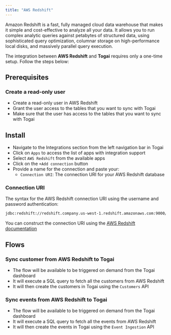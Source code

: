 ```yaml
---
title: "AWS Redshift"
---
```


Amazon Redshift is a fast, fully managed cloud data warehouse that makes it simple and cost-effective to analyze all your data. It allows you to run complex analytic queries against petabytes of structured data, using sophisticated query optimization, columnar storage on high-performance local disks, and massively parallel query execution.

The integration between **AWS Redshift** and **Togai** requires only a one-time setup. Follow the steps below:

## Prerequisites

### Create a read-only user
* Create a read-only user in AWS Redshift
* Grant the user access to the tables that you want to sync with Togai
* Make sure that the user has access to the tables that you want to sync with Togai

## Install
* Navigate to the Integrations section from the left navigation bar in Togai
* Click on `Apps` to access the list of apps with integration support
* Select `AWS Redshift` from the available apps
* Click on the `+Add connection` button 
* Provide a name for the connection and paste your:
    * `Connection URI`: The connection URI for your AWS Redshift database

### Connection URI
The syntax for the AWS Redshift connection URI using the username and password authentication:

```bash
jdbc:redshift://redshift.company.us-west-1.redshift.amazonaws.com:9000/dev;UID=amazon;PWD=amazon
```

<Tip>
    You can construct the connection URI using the <a href="https://docs.aws.amazon.com/redshift/latest/mgmt/jdbc20-build-connection-url.html" target="_blank">AWS Redshift documentation</a>
</Tip>

## Flows

### Sync customer from AWS Redshift to Togai
* The flow will be available to be triggered on demand from the Togai dashboard
* It will execute a SQL query to fetch all the customers from AWS Redshift
* It will then create the customers in Togai using the `Customers` API

### Sync events from AWS Redshift to Togai
* The flow will be available to be triggered on demand from the Togai dashboard
* It will execute a SQL query to fetch all the events from AWS Redshift
* It will then create the events in Togai using the `Event Ingestion` API
